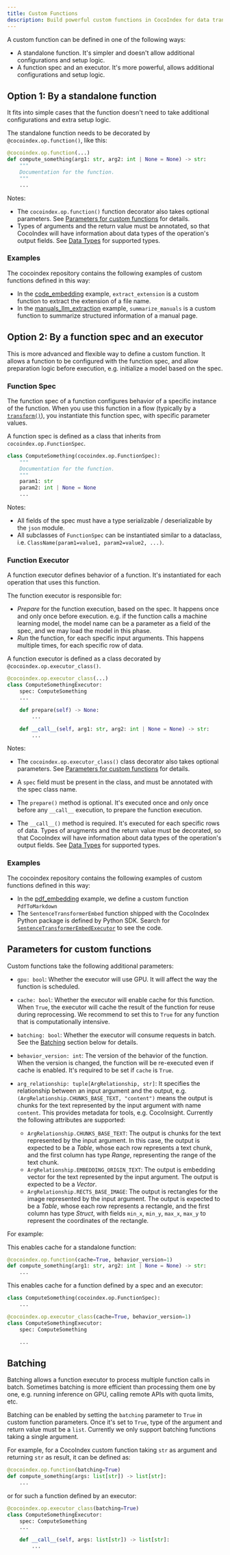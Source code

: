 ```yaml
---
title: Custom Functions
description: Build powerful custom functions in CocoIndex for data transformation and processing. Create standalone functions or advanced function specs with executors, including caching, GPU support, and configurable behavior for scalable data operations.
---
```



A custom function can be defined in one of the following ways:

* A standalone function. It's simpler and doesn't allow additional configurations and setup logic.
* A function spec and an executor. It's more powerful, allows additional configurations and setup logic.

## Option 1: By a standalone function

It fits into simple cases that the function doesn't need to take additional configurations and extra setup logic.

<Tabs>
<TabItem value="python" label="Python" default>

The standalone function needs to be decorated by `@cocoindex.op.function()`, like this:

```python
@cocoindex.op.function(...)
def compute_something(arg1: str, arg2: int | None = None) -> str:
    """
    Documentation for the function.
    """
    ...
```

Notes:

* The `cocoindex.op.function()` function decorator also takes optional parameters.
    See [Parameters for custom functions](#parameters-for-custom-functions) for details.
* Types of arguments and the return value must be annotated, so that CocoIndex will have information about data types of the operation's output fields.
    See [Data Types](/docs/core/data_types) for supported types.

</TabItem>
</Tabs>

### Examples

The cocoindex repository contains the following examples of custom functions defined in this way:

* In the [code_embedding](https://github.com/cocoindex-io/cocoindex/blob/main/examples/code_embedding/main.py) example,
    `extract_extension` is a custom function to extract the extension of a file name.
* In the [manuals_llm_extraction](https://github.com/cocoindex-io/cocoindex/blob/main/examples/manuals_llm_extraction/main.py) example,
    `summarize_manuals` is a custom function to summarize structured information of a manual page.

## Option 2: By a function spec and an executor

This is more advanced and flexible way to define a custom function.
It allows a function to be configured with the function spec, and allow preparation logic before execution, e.g. initialize a model based on the spec.

### Function Spec

The function spec of a function configures behavior of a specific instance of the function.
When you use this function in a flow (typically by a [`transform()`](/docs/core/flow_def#transform)), you instantiate this function spec, with specific parameter values.

<Tabs>
<TabItem value="python" label="Python" default>

A function spec is defined as a class that inherits from `cocoindex.op.FunctionSpec`.

```python
class ComputeSomething(cocoindex.op.FunctionSpec):
    """
    Documentation for the function.
    """
    param1: str
    param2: int | None = None
    ...
```

Notes:

* All fields of the spec must have a type serializable / deserializable by the `json` module.
* All subclasses of `FunctionSpec` can be instantiated similar to a dataclass, i.e. `ClassName(param1=value1, param2=value2, ...)`.

</TabItem>
</Tabs>

### Function Executor

A function executor defines behavior of a function. It's instantiated for each operation that uses this function.

The function executor is responsible for:

* *Prepare* for the function execution, based on the spec.
    It happens once and only once before execution.
    e.g. if the function calls a machine learning model, the model name can be a parameter as a field of the spec, and we may load the model in this phase.
* *Run* the function, for each specific input arguments. This happens multiple times, for each specific row of data.

<Tabs>
<TabItem value="python" label="Python" default>

A function executor is defined as a class decorated by `@cocoindex.op.executor_class()`.

```python
@cocoindex.op.executor_class(...)
class ComputeSomethingExecutor:
    spec: ComputeSomething
    ...

    def prepare(self) -> None:
        ...

    def __call__(self, arg1: str, arg2: int | None = None) -> str:
        ...
```

Notes:

* The `cocoindex.op.executor_class()` class decorator also takes optional parameters.
    See [Parameters for custom functions](#parameters-for-custom-functions) for details.

* A `spec` field must be present in the class, and must be annotated with the spec class name.
* The `prepare()` method is optional. It's executed once and only once before any `__call__` execution, to prepare the function execution.
* The `__call__()` method is required. It's executed for each specific rows of data.
    Types of arugments and the return value must be decorated, so that CocoIndex will have information about data types of the operation's output fields.
    See [Data Types](/docs/core/data_types) for supported types.

</TabItem>
</Tabs>

### Examples

The cocoindex repository contains the following examples of custom functions defined in this way:

* In the [pdf_embedding](https://github.com/cocoindex-io/cocoindex/blob/main/examples/pdf_embedding/main.py) example, we define a custom function `PdfToMarkdown`
* The `SentenceTransformerEmbed` function shipped with the CocoIndex Python package is defined by Python SDK.
    Search for [`SentenceTransformerEmbedExecutor`](https://github.com/search?q=repo%3Acocoindex-io%2Fcocoindex+lang%3Apython+SentenceTransformerEmbedExecutor&type=code) to see the code.

## Parameters for custom functions

Custom functions take the following additional parameters:

* `gpu: bool`: Whether the executor will use GPU. It will affect the way the function is scheduled.

* `cache: bool`: Whether the executor will enable cache for this function.
     When `True`, the executor will cache the result of the function for reuse during reprocessing.
     We recommend to set this to `True` for any function that is computationally intensive.

* `batching: bool`: Whether the executor will consume requests in batch.
    See the [Batching](#batching) section below for details.

* `behavior_version: int`: The version of the behavior of the function.
    When the version is changed, the function will be re-executed even if cache is enabled.
    It's required to be set if `cache` is `True`.

* `arg_relationship: tuple[ArgRelationship, str]`: It specifies the relationship between an input argument and the output,
    e.g. `(ArgRelationship.CHUNKS_BASE_TEXT, "content")` means the output is chunks for the text represented by the
    input argument with name `content`.
    This provides metadata for tools, e.g. CocoInsight.
    Currently the following attributes are supported:

  * `ArgRelationship.CHUNKS_BASE_TEXT`:
        The output is chunks for the text represented by the input argument. In this case, the output is expected to be a *Table*, whose each row represents a text chunk, and the first column has type *Range*, representing the range of the text chunk.
  * `ArgRelationship.EMBEDDING_ORIGIN_TEXT`: The output is embedding vector for the text represented by the input argument. The output is expected to be a *Vector*.
  * `ArgRelationship.RECTS_BASE_IMAGE`: The output is rectangles for the image represented by the input argument. The output is expected to be a *Table*, whose each row represents a rectangle, and the first column has type *Struct*, with fields `min_x`, `min_y`, `max_x`, `max_y` to represent the coordinates of the rectangle.

For example:

<Tabs>
<TabItem value="python" label="Python" default>

This enables cache for a standalone function:

```python
@cocoindex.op.function(cache=True, behavior_version=1)
def compute_something(arg1: str, arg2: int | None = None) -> str:
    ...
```

This enables cache for a function defined by a spec and an executor:

```python
class ComputeSomething(cocoindex.op.FunctionSpec):
    ...

@cocoindex.op.executor_class(cache=True, behavior_version=1)
class ComputeSomethingExecutor:
    spec: ComputeSomething

    ...
```

</TabItem>
</Tabs>

## Batching

Batching allows a function executor to process multiple function calls in batch.
Sometimes batching is more efficient than processing them one by one, e.g. running inference on GPU, calling remote APIs with quota limits, etc.

Batching can be enabled by setting the `batching` parameter to `True` in custom function parameters.
Once it's set to `True`, type of the argument and return value must be a `list`.
Currently we only support batching functions taking a single argument.

<Tabs>
<TabItem value="python" label="Python" default>

For example, for a CocoIndex custom function taking `str` as argument and returning `str` as result, it can be defined as:

```python
@cocoindex.op.function(batching=True)
def compute_something(args: list[str]) -> list[str]:
    ...
```

or for such a function defined by an executor:

```python
@cocoindex.op.executor_class(batching=True)
class ComputeSomethingExecutor:
    spec: ComputeSomething
    ...

    def __call__(self, args: list[str]) -> list[str]:
        ...
```

</TabItem>
</Tabs>
